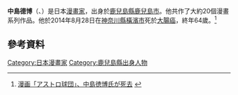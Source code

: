 '''中島德博'''（{{lang-ja|中島 徳博}}、{{bd|1950年||2014年|8月28日|catIdx=Nakajima Norihiro}}）是日本[[漫畫家|漫畫家]]，出身於[[鹿兒島縣|鹿兒島縣]][[鹿兒島市|鹿兒島市]]。他共作了大約20個漫畫系列作品。他於2014年8月28日在[[神奈川縣|神奈川縣]][[橫濱市|橫濱市]]死於[[大腸癌|大腸癌]]，終年64歲。<ref>[http://www.yomidr.yomiuri.co.jp/page.jsp?id=104271 漫画「アストロ球団」、中島徳博氏が死去] {{Wayback|url=http://www.yomidr.yomiuri.co.jp/page.jsp?id=104271 |date=20140903102045 }} {{ja icon}}</ref>

==參考資料==
{{reflist}}

{{mangaka-stub}}
{{DEFAULTSORT:Nakajima, Norihiro}}
{{Authority control}}
[[Category:日本漫畫家|Category:日本漫畫家]]
[[Category:鹿兒島縣出身人物|Category:鹿兒島縣出身人物]]